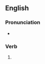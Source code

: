 ==English==

===Pronunciation===
* {{rhymes|ɪft|lang=en}}

===Verb===
{{head|en|verb form}}

# {{en-past of|tiff}}